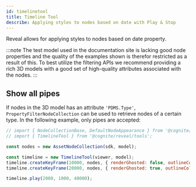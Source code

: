 ```yaml
---
id: timelinetool
title: Timeline Tool
describe: Applying styles to nodes based on date with Play & Stop
---
```



Reveal allows for applying styles to nodes based on date property.


:::note
The test model used in the documentation site is lacking good node properties and the quality of 
the examples shown is therefor restricted as a result of this. To best utilize the filtering APIs 
we recommend providing a rich 3D models with a good set of high-quality attributes associated with 
the nodes.
:::

<DemoWrapper name="Cognite3DViewerDemo" />

## Show all pipes

If nodes in the 3D model has an attribute `'PDMS.Type'`, `PropertyFilterNodeCollection` can be used to
retrieve nodes of a certain type. In the following example, only pipes are accepted:

```js runnable
// import { NodeCollectionBase, DefaultNodeAppearance } from '@cognite/reveal';
// import { TimelineTool } from '@cognite/reveal/tools';

const nodes = new AssetNodeCollection(sdk, model);

const timeline = new TimelineTool(viewer, model);
timeline.createKeyFrame(10000, nodes, { renderGhosted: false, outlineColor: NodeOutlineColor.Cyan });
timeline.createKeyFrame(20000, nodes, { renderGhosted: true, outlineColor: NodeOutlineColor.Orange });

timeline.play(2000, 1000, 40000);
```

